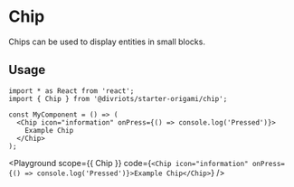 

# Chip

Chips can be used to display entities in small blocks.

## Usage

```tsx
import * as React from 'react';
import { Chip } from '@divriots/starter-origami/chip';

const MyComponent = () => (
  <Chip icon="information" onPress={() => console.log('Pressed')}>
    Example Chip
  </Chip>
);
```

<Playground
  scope={{ Chip }}
  code={`
<Chip icon="information" onPress={() => console.log('Pressed')}>Example Chip</Chip>
`}
/>
